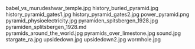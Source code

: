     
<PopImage className="float-right clear-right sm:m-1 sm:ml-4" src={JPG_babel_vs_murudeshwar_temple_jpg} alt="babel_vs_murudeshwar_temple.jpg">
	babel_vs_murudeshwar_temple.jpg
</PopImage>
<PopImage className="float-left clear-left sm:m-1 sm:mr-4" src={JPG_history_buried_pyramid_jpg} alt="history_buried_pyramid.jpg">
	history_buried_pyramid.jpg
</PopImage>
<PopImage className="float-right clear-right sm:m-1 sm:ml-4" src={JPG_history_pyramid_gates1_jpg} alt="history_pyramid_gates1.jpg">
	history_pyramid_gates1.jpg
</PopImage>
<PopImage className="float-left clear-left sm:m-1 sm:mr-4" src={JPG_history_pyramid_gates2_jpg} alt="history_pyramid_gates2.jpg">
	history_pyramid_gates2.jpg
</PopImage>
<PopImage className="float-right clear-right sm:m-1 sm:ml-4" src={PNG_power_pyramid_png} alt="power_pyramid.png">
	power_pyramid.png
</PopImage>
<PopImage className="float-left clear-left sm:m-1 sm:mr-4" src={JPG_pyramid_physioelectricity_jpg} alt="pyramid_physioelectricity.jpg">
	pyramid_physioelectricity.jpg
</PopImage>
<PopImage className="float-right clear-right sm:m-1 sm:ml-4" src={JPG_pyramiden_spitsbergen_1928_jpg} alt="pyramiden_spitsbergen_1928.jpg">
	pyramiden_spitsbergen_1928.jpg
</PopImage>
<div className="w-full md:max-w-[80rem] float-right italic">
	<MD_pyramiden_splitsbergen_1928_md />
	pyramiden_splitsbergen_1928.md
</div>
<PopImage className="float-left clear-left sm:m-1 sm:mr-4" src={JPG_pyramids_around_the_world_jpg} alt="pyramids_around_the_world.jpg">
	pyramids_around_the_world.jpg
</PopImage>
<PopImage className="float-right clear-right sm:m-1 sm:ml-4" src={JPG_pyramids_over_limestone_jpg} alt="pyramids_over_limestone.jpg">
	pyramids_over_limestone.jpg
</PopImage>
<PopImage className="float-left clear-left sm:m-1 sm:mr-4" src={JPG_sound_jpg} alt="sound.jpg">
	sound.jpg
</PopImage>
<PopImage className="float-right clear-right sm:m-1 sm:ml-4" src={JPG_stargate_ra_jpg} alt="stargate_ra.jpg">
	stargate_ra.jpg
</PopImage>
<PopImage className="float-left clear-left sm:m-1 sm:mr-4" src={JPG_upsidedown_jpg} alt="upsidedown.jpg">
	upsidedown.jpg
</PopImage>
<PopImage className="float-right clear-right sm:m-1 sm:ml-4" src={JPG_upsidedown2_jpg} alt="upsidedown2.jpg">
	upsidedown2.jpg
</PopImage>
<PopImage className="float-left clear-left sm:m-1 sm:mr-4" src={JPG_wormhole_jpg} alt="wormhole.jpg">
	wormhole.jpg
</PopImage>
